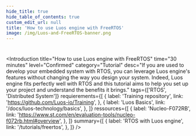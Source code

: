 ```yaml
---
hide_title: true
hide_table_of_contents: true
custom_edit_url: null
title: 'How to use Luos engine with FreeRTOS'
image: /img/Luos-and-FreeRTOS-banner.png
---
```



#

<Introduction
  title="How to use Luos engine with FreeRTOS"
  time="30 minutes"
  level="Confirmed"
  category="Tutorial"
  desc="If you are used to develop your embedded system with RTOS, you can leverage Luos engine's features without changing the way you design your system. Indeed, Luos engine fits perfectly well with RTOS and this tutorial aims to help you set up your project and understand the benefits it brings."
  tags={['RTOS', 'Distributed System']}
  requierements={[
    {
      label: 'Training repository',
      link: 'https://github.com/Luos-io/Training',
    },
    {
      label: 'Luos Basics',
      link: '/docs/luos-technology/basics',
    },
  ]}
  ressources={[
    {
      label: 'Nucleo-F072RB',
      link: 'https://www.st.com/en/evaluation-tools/nucleo-f072rb.html#overview',
    },
  ]}
  summary={[
    {
      label: 'RTOS with Luos engine',
      link: '/tutorials/freertos',
    },
  ]}
/>
